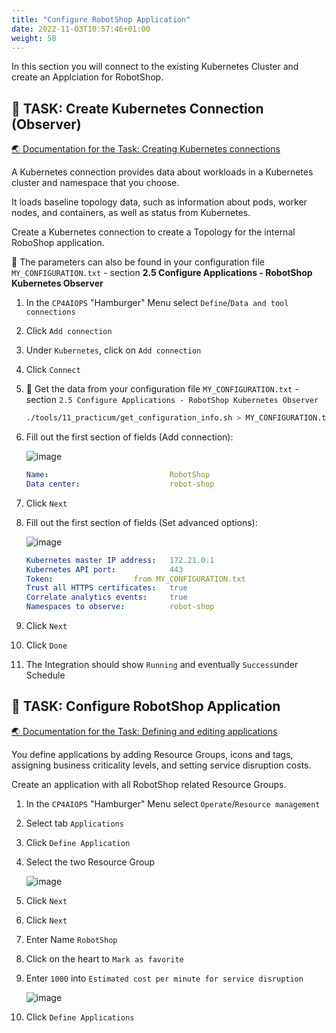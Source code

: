 ```yaml
---
title: "Configure RobotShop Application"
date: 2022-11-03T10:57:46+01:00
weight: 58
---
```





In this section you will connect to the existing Kubernetes Cluster and create an Applciation for RobotShop.


## 🚀 TASK: Create Kubernetes Connection (Observer)

<a href="https://www.ibm.com/docs/en/cloud-paks/cloud-pak-aiops/4.6.0?topic=connections-kubernetes" target="_blank" >🌏 Documentation for the Task: Creating Kubernetes connections</a>



A Kubernetes connection provides data about workloads in a Kubernetes cluster and namespace that you choose.

It loads baseline topology data, such as information about pods, worker nodes, and containers, as well as status from Kubernetes. 

Create a Kubernetes connection to create a Topology for the internal RoboShop application.

<InlineNotification kind="success">

🔎 The parameters can also be found in your configuration file `MY_CONFIGURATION.txt` - section  **2.5 Configure Applications - RobotShop Kubernetes Observer** 

</InlineNotification>


<Accordion>
<AccordionItem title="💡 Solution?">


1. In the `CP4AIOPS` "Hamburger" Menu select `Define`/`Data and tool connections`
1. Click `Add connection`
1. Under `Kubernetes`, click on `Add connection`
1. Click `Connect`

1. 🔎 Get the data from your configuration file `MY_CONFIGURATION.txt` - section  `2.5 Configure Applications - RobotShop Kubernetes Observer` 

    ```bash
    ./tools/11_practicum/get_configuration_info.sh > MY_CONFIGURATION.txt
    ```

1. Fill out the first section of fields (Add connection):

	![image](./../images/39_topo.png)

    ```yaml
	Name:                          	RobotShop
	Data center:                   	robot-shop
    ```

1. Click `Next`

1. Fill out the first section of fields (Set advanced options):

	![image](./../images/40_topo.png)

    ```yaml
	Kubernetes master IP address:  	172.21.0.1
	Kubernetes API port:           	443
	Token:					from MY_CONFIGURATION.txt
	Trust all HTTPS certificates:  	true
	Correlate analytics events:		true
	Namespaces to observe:         	robot-shop
    ```

1. Click `Next`
1. Click `Done`

1. The Integration should show `Running` and eventually `Success`under Schedule

</AccordionItem>
</Accordion>





## 🚀 TASK: Configure RobotShop Application

<a href="https://www.ibm.com/docs/en/cloud-paks/cloud-pak-aiops/4.6.0?topic=applications-defining-editing" target="_blank" >🌏 Documentation for the Task: Defining and editing applications</a>


You define applications by adding Resource Groups, icons and tags, assigning business criticality levels, and setting service disruption costs.

Create an application with all RobotShop related Resource Groups.




<Accordion>
<AccordionItem title="💡 Solution?">


1. In the `CP4AIOPS` "Hamburger" Menu select `Operate`/`Resource management`
1. Select tab `Applications`
1. Click `Define Application`
1. Select the two Resource Group

	![image](./../images/41_topo.png)

1. Click `Next`
1. Click `Next`

1. Enter Name `RobotShop`
1. Click on the heart to `Mark as favorite`
1. Enter `1000` into `Estimated cost per minute for service disruption`

	![image](./../images/42_topo.png)

1. Click `Define Applications`

</AccordionItem>
</Accordion>
